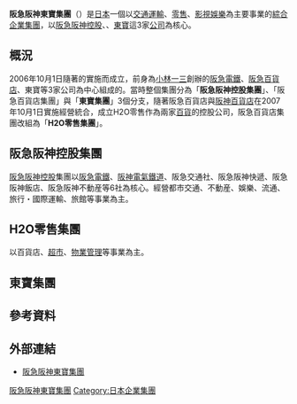{{Expand|time=2013-12-06T17:16:19+00:00}}
'''阪急阪神東寶集團'''（{{jpn|j=阪急阪神東宝グループ|hg=はんきゅうはんしんとうほうグループ|rm=Hankyū Hanshin Tōhō Gurūpu|f=y}}）是[[日本|日本]]一個以[[交通運輸|交通運輸]]、[[零售|零售]]、[[影視|影視]][[娛樂|娛樂]]為主要事業的[[綜合企業|綜合]][[企業集團|企業集團]]，以[[阪急阪神控股|阪急阪神控股]]、{{link-ja|H2O零售|エイチ・ツー・オー リテイリング}}、[[東寶|東寶]]這3家[[公司|公司]]為核心。

== 概況 ==
2006年10月1日隨著{{link-ja|阪急、阪神經營統合|阪急・阪神経営統合}}的實施而成立，前身為[[小林一三|小林一三]]創辦的[[阪急電鐵|阪急電鐵]]、[[阪急百貨店|阪急百貨店]]、東寶等3家公司為中心組成的{{link-ja|阪急東寶集團|阪急東宝グループ}}。當時整個集團分為「'''阪急阪神控股集團'''」、「阪急百貨店集團」與「'''東寶集團'''」3個分支，隨著阪急百貨店與[[阪神百貨店|阪神百貨店]]在2007年10月1日實施經營統合，成立H2O零售作為兩家[[百貨|百貨]]的控股公司，阪急百貨店集團改組為「'''H2O零售集團'''」。

== 阪急阪神控股集團 ==
[[阪急阪神控股|阪急阪神控股]]集團以[[阪急電鐵|阪急電鐵]]、[[阪神電氣鐵道|阪神電氣鐵道]]、阪急交通社、阪急阪神快遞、阪急阪神飯店、阪急阪神不動産等6社為核心。經營都市交通、不動産、娛樂、流通、旅行・國際運輸、旅館等事業為主。

== H2O零售集團 ==
以百貨店、[[超市|超市]]、[[物業管理|物業管理]]等事業為主。

== 東寶集團 ==

== 參考資料 ==
{{reflist}}

== 外部連結 ==
* [http://www.hankyu-hanshin.co.jp/hankyu-hanshin-toho-group/ 阪急阪神東寶集團] {{Wayback|url=http://www.hankyu-hanshin.co.jp/hankyu-hanshin-toho-group/ |date=20140101012007 }}
{{阪神阪急東寶集團}}
{{DEFAULTSORT:Hankyu Hanshin Toho Group}}
[[Category:阪急阪神東寶集團|]]
[[Category:日本企業集團|Category:日本企業集團]]